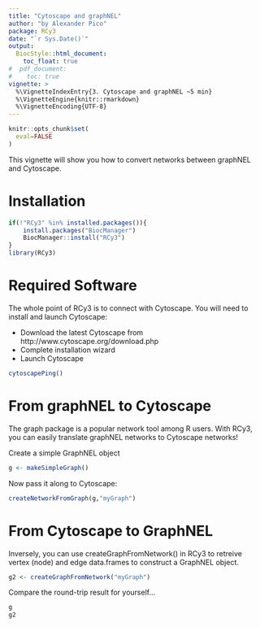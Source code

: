 ```yaml
---
title: "Cytoscape and graphNEL"
author: "by Alexander Pico"
package: RCy3
date: "`r Sys.Date()`"
output: 
  BiocStyle::html_document:
    toc_float: true
#  pdf_document:
#    toc: true   
vignette: >
  %\VignetteIndexEntry{3. Cytoscape and graphNEL ~5 min}
  %\VignetteEngine{knitr::rmarkdown}
  %\VignetteEncoding{UTF-8}
---
```

```r
knitr::opts_chunk$set(
  eval=FALSE
)
```

This vignette will show you how to convert networks between graphNEL and Cytoscape.

# Installation
```r
if(!"RCy3" %in% installed.packages()){
    install.packages("BiocManager")
    BiocManager::install("RCy3")
}
library(RCy3)
```

# Required Software
The whole point of RCy3 is to connect with Cytoscape. You will need to install and launch Cytoscape: 

* Download the latest Cytoscape from http://www.cytoscape.org/download.php
* Complete installation wizard
* Launch Cytoscape 

```r
cytoscapePing()
```

# From graphNEL to Cytoscape
The graph package is a popular network tool among R users. With RCy3, you can easily translate graphNEL networks to Cytoscape networks!

Create a simple GraphNEL object
```r
g <- makeSimpleGraph()
```

Now pass it along to Cytoscape:

```r
createNetworkFromGraph(g,"myGraph")
```
# From Cytoscape to GraphNEL 
Inversely, you can use createGraphFromNetwork() in RCy3 to retreive vertex (node) and edge data.frames to construct a GraphNEL object. 

```r
g2 <- createGraphFromNetwork("myGraph")
```

Compare the round-trip result for yourself...
```r
g
g2
```
